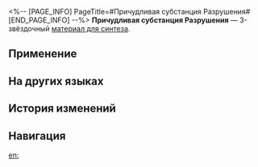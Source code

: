 <%-- [PAGE_INFO]
PageTitle=#Причудливая субстанция Разрушения#
[END_PAGE_INFO] --%>
{{Предмет Инфобокс
|id          = 182001
|Изображение = Предмет Причудливая субстанция Разрушения.png
|Тип         = Материал для синтеза
|Инвентарь   = Другие материалы
|Редкость    = 3
|Эффект      = 
|Описание    = Материал для синтеза уровня 3
|Источник1   = [[Зона хранения: Рейнджер пустоты: Захватчик и другие противники]]
}}
{{Описание|Кажется, это странное вещество обладает силой Разрушения.<br />Как огонь, но не огонь, ни холодное, ни горячее. Оно повреждает всё, с чем соприкасается более 12 секунд.<br />Возможно, это вид мусора Легиона Антиматерии.<br /><br />''«Все существа, благословлённые Нануком, утратили свой первоначальный вид».''}}
'''Причудливая субстанция Разрушения''' — 3-звёздочный [[Материалы для синтеза|материал для синтеза]].

==Применение==
{{Используется в создании}}

==На других языках==
{{На других языках
|en   = Strange Matter of Destruction
|zhs  = 毁灭异质
|zht  = 毀滅異質
|ja   = 壊滅異質
|ko   = 파멸의 이물질
|es   = Materia extraña de la Destrucción
|fr   = Matière étrange de la Destruction
|ru   = Причудливая субстанция Разрушения
|th   = Strange Matter of Destruction
|vi   = Dị Chất Hủy Diệt
|de   = Seltsame Materie der Zerstörung
|id   = Strange Matter of Destruction
|pt   = Matéria Estranha de Destruição
}}

==История изменений==
{{История изменений|3.5}}

==Навигация==
{{Материалы синтеза Навбокс}}

[[en:]]